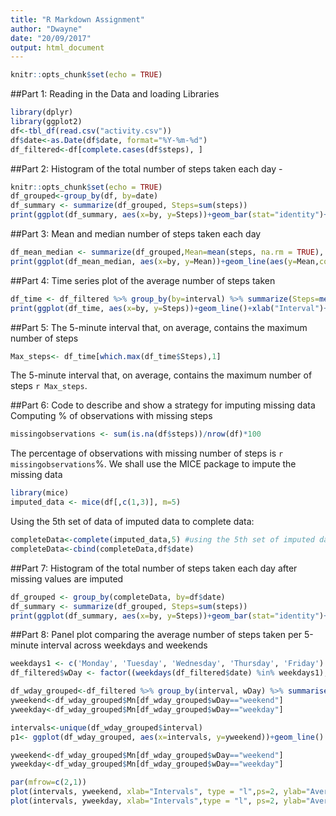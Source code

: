 ```yaml
---
title: "R Markdown Assignment"
author: "Dwayne"
date: "20/09/2017"
output: html_document
---
```


```r
knitr::opts_chunk$set(echo = TRUE)
```


##Part 1: Reading in the Data and loading Libraries
``` r
library(dplyr)
library(ggplot2)
df<-tbl_df(read.csv("activity.csv"))
df$date<-as.Date(df$date, format="%Y-%m-%d")
df_filtered<-df[complete.cases(df$steps), ]

```

##Part 2: Histogram of the total number of steps taken each day - 
```r
knitr::opts_chunk$set(echo = TRUE)
df_grouped<-group_by(df, by=date)
df_summary <- summarize(df_grouped, Steps=sum(steps))
print(ggplot(df_summary, aes(x=by, y=Steps))+geom_bar(stat="identity")+xlab("Date")+ggtitle("Plot of Number of Steps per Date"))
```

##Part 3: Mean and median number of steps taken each day
```r
df_mean_median <- summarize(df_grouped,Mean=mean(steps, na.rm = TRUE), Mdn=median(steps,na.rm = TRUE))
print(ggplot(df_mean_median, aes(x=by, y=Mean))+geom_line(aes(y=Mean,color="Mean"))+geom_line(aes(y=df_mean_median$Mdn,color="Median"))+xlab("Date")+ylab("Mean & Median"))
```

##Part 4: Time series plot of the average number of steps taken
```r
df_time <- df_filtered %>% group_by(by=interval) %>% summarize(Steps=mean(steps))
print(ggplot(df_time, aes(x=by, y=Steps))+geom_line()+xlab("Interval")+ylab("Mean Number of Steps"))
```

##Part 5: The 5-minute interval that, on average, contains the maximum number of steps
```r
Max_steps<- df_time[which.max(df_time$Steps),1]
```
The 5-minute interval that, on average, contains the maximum number of steps `r Max_steps `.

##Part 6: Code to describe and show a strategy for imputing missing data 
Computing % of observations with missing steps
```r
missingobservations <- sum(is.na(df$steps))/nrow(df)*100
```
The percentage of observations with missing number of steps is `r missingobservations`%.
We shall use the MICE package to impute the missing data
```r
library(mice)
imputed_data <- mice(df[,c(1,3)], m=5)
```

Using the 5th set of data of imputed data to complete data:
```r
completeData<-complete(imputed_data,5) #using the 5th set of imputed data
completeData<-cbind(completeData,df$date)
```

##Part 7: Histogram of the total number of steps taken each day after missing values are imputed 
```r
df_grouped <- group_by(completeData, by=df$date)
df_summary <- summarize(df_grouped, Steps=sum(steps))
print(ggplot(df_summary, aes(x=by, y=Steps))+geom_bar(stat="identity")+xlab("Date")+ggtitle("Plot of Number of Steps per Date"))
```

##Part 8: Panel plot comparing the average number of steps taken per 5-minute interval across weekdays and weekends

```r
weekdays1 <- c('Monday', 'Tuesday', 'Wednesday', 'Thursday', 'Friday')
df_filtered$wDay <- factor((weekdays(df_filtered$date) %in% weekdays1), levels=c(FALSE, TRUE), labels=c('weekend','weekday'))

df_wday_grouped<-df_filtered %>% group_by(interval, wDay) %>% summarise(Mn=mean(steps))
yweekend<-df_wday_grouped$Mn[df_wday_grouped$wDay=="weekend"]
yweekday<-df_wday_grouped$Mn[df_wday_grouped$wDay=="weekday"]

intervals<-unique(df_wday_grouped$interval)
p1<- ggplot(df_wday_grouped, aes(x=intervals, y=yweekend))+geom_line()

yweekend<-df_wday_grouped$Mn[df_wday_grouped$wDay=="weekend"]
yweekday<-df_wday_grouped$Mn[df_wday_grouped$wDay=="weekday"]

par(mfrow=c(2,1))
plot(intervals, yweekend, xlab="Intervals", type = "l",ps=2, ylab="Average Steps", main="Average Steps per Interval during Weekend")
plot(intervals, yweekday, xlab="Intervals",type = "l", ps=2, ylab="Average Steps", main="Average Steps per Interval during Weekday")
```


